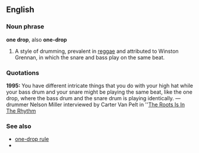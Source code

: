 ==English==

===Noun phrase===
'''one drop''', also '''one-drop'''

# {{cattag2|music|uncountable}} A style of drumming, prevalent in [[reggae]] and attributed to Winston Grennan, in which the snare and bass play on the same beat.

===Quotations===
'''1995:''' You have different intricate things that you do with your high hat while your bass drum and your snare might be playing the same beat, like the one drop, where the bass drum and the snare drum is playing identically. &mdash; drummer Nelson Miller interviewed by Carter Van Pelt in ''[http://incolor.inetnebr.com/cvanpelt/miller.html The Roots Is In The Rhythm]

===See also===
*[[one-drop rule]]
*{{pedialite}}